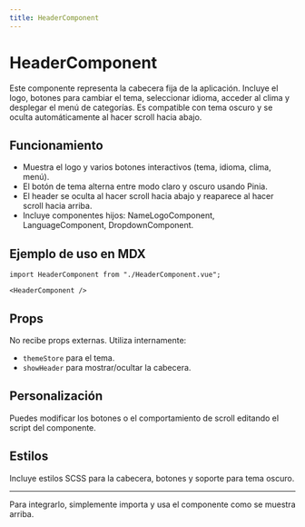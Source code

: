 ```yaml
---
title: HeaderComponent
---
```


# HeaderComponent

Este componente representa la cabecera fija de la aplicación. Incluye el logo, botones para cambiar el tema, seleccionar idioma, acceder al clima y desplegar el menú de categorías. Es compatible con tema oscuro y se oculta automáticamente al hacer scroll hacia abajo.

## Funcionamiento

- Muestra el logo y varios botones interactivos (tema, idioma, clima, menú).
- El botón de tema alterna entre modo claro y oscuro usando Pinia.
- El header se oculta al hacer scroll hacia abajo y reaparece al hacer scroll hacia arriba.
- Incluye componentes hijos: NameLogoComponent, LanguageComponent, DropdownComponent.

## Ejemplo de uso en MDX

```mdx
import HeaderComponent from "./HeaderComponent.vue";

<HeaderComponent />
```

## Props

No recibe props externas. Utiliza internamente:

- `themeStore` para el tema.
- `showHeader` para mostrar/ocultar la cabecera.

## Personalización

Puedes modificar los botones o el comportamiento de scroll editando el script del componente.

## Estilos

Incluye estilos SCSS para la cabecera, botones y soporte para tema oscuro.

---

Para integrarlo, simplemente importa y usa el componente como se muestra arriba.
